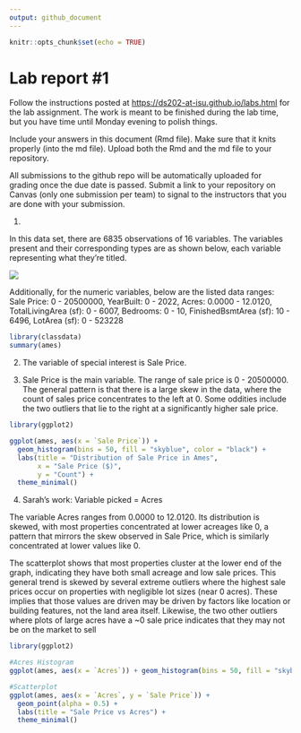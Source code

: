 ```yaml
---
output: github_document
---
```


<!-- README.md is generated from README.Rmd. Please edit the README.Rmd file -->

```r
knitr::opts_chunk$set(echo = TRUE)
```

# Lab report #1

Follow the instructions posted at <https://ds202-at-isu.github.io/labs.html> for the lab assignment. The work is meant to be finished during the lab time, but you have time until Monday evening to polish things.

Include your answers in this document (Rmd file). Make sure that it knits properly (into the md file). Upload both the Rmd and the md file to your repository.

All submissions to the github repo will be automatically uploaded for grading once the due date is passed. Submit a link to your repository on Canvas (only one submission per team) to signal to the instructors that you are done with your submission.

1.  

In this data set, there are 6835 observations of 16 variables. The variables present and their corresponding types are as shown below, each variable representing what they're titled.

![](Screenshot1.png)

Additionally, for the numeric variables, below are the listed data ranges: Sale Price: 0 - 20500000, YearBuilt: 0 - 2022, Acres: 0.0000 - 12.0120, TotalLivingArea (sf): 0 - 6007, Bedrooms: 0 - 10, FinishedBsmtArea (sf): 10 - 6496, LotArea (sf): 0 - 523228

```r
library(classdata)
summary(ames)
```

2.  The variable of special interest is Sale Price.

3.  Sale Price is the main variable. The range of sale price is 0 - 20500000. The general pattern is that there is a large skew in the data, where the count of sales price concentrates to the left at 0. Some oddities include the two outliers that lie to the right at a significantly higher sale price.

```r
library(ggplot2)

ggplot(ames, aes(x = `Sale Price`)) +
  geom_histogram(bins = 50, fill = "skyblue", color = "black") +
  labs(title = "Distribution of Sale Price in Ames",
       x = "Sale Price ($)",
       y = "Count") +
  theme_minimal()
```

4.  Sarah's work: Variable picked = Acres

The variable Acres ranges from 0.0000 to 12.0120. Its distribution is skewed, with most properties concentrated at lower acreages like 0, a pattern that mirrors the skew observed in Sale Price, which is similarly concentrated at lower values like 0.

The scatterplot shows that most properties cluster at the lower end of the graph, indicating they have both small acreage and low sale prices. This general trend is skewed by several extreme outliers where the highest sale prices occur on properties with negligible lot sizes (near 0 acres). These implies that those values are driven may be driven by factors like location or building features, not the land area itself. Likewise, the two other outliers where plots of large acres have a \~0 sale price indicates that they may not be on the market to sell

```r
library(ggplot2)

#Acres Histogram
ggplot(ames, aes(x = `Acres`)) + geom_histogram(bins = 50, fill = "skyblue", color = "black") + labs(title = "Distribution of Acres in Ames", x = "Acres", y = "Count") + theme_minimal()

#Scatterplot
ggplot(ames, aes(x = `Acres`, y = `Sale Price`)) +
  geom_point(alpha = 0.5) +
  labs(title = "Sale Price vs Acres") +
  theme_minimal()

```
